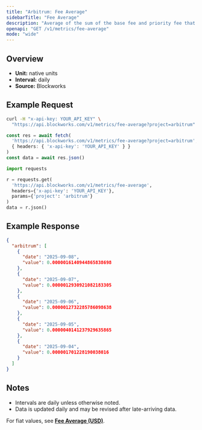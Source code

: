 ```yaml
---
title: "Arbitrum: Fee Average"
sidebarTitle: "Fee Average"
description: "Average of the sum of the base fee and priority fee that day in native chain token"
openapi: "GET /v1/metrics/fee-average"
mode: "wide"
---
```


## Overview

- **Unit:** native units
- **Interval:** daily
- **Source:** Blockworks

## Example Request

<CodeGroup>

```bash cURL
curl -H "x-api-key: YOUR_API_KEY" \
  "https://api.blockworks.com/v1/metrics/fee-average?project=arbitrum"
```

```typescript TypeScript
const res = await fetch(
  'https://api.blockworks.com/v1/metrics/fee-average?project=arbitrum',
  { headers: { 'x-api-key': 'YOUR_API_KEY' } }
)
const data = await res.json()
```

```python Python
import requests

r = requests.get(
  'https://api.blockworks.com/v1/metrics/fee-average',
  headers={'x-api-key': 'YOUR_API_KEY'},
  params={'project': 'arbitrum'}
)
data = r.json()
```

</CodeGroup>

## Example Response

```json
{
  "arbitrum": [
    {
      "date": "2025-09-08",
      "value": 0.0000016140944865838698
    },
    {
      "date": "2025-09-07",
      "value": 0.0000012930921082183305
    },
    {
      "date": "2025-09-06",
      "value": 0.0000012732285786098638
    },
    {
      "date": "2025-09-05",
      "value": 0.0000040141237929635865
    },
    {
      "date": "2025-09-04",
      "value": 0.000001701228190038016
    }
  ]
}
```

## Notes
- Intervals are daily unless otherwise noted.
- Data is updated daily and may be revised after late-arriving data.


<Note>For fiat values, see **[Fee Average (USD)](./fee-average-usd)**.</Note>
